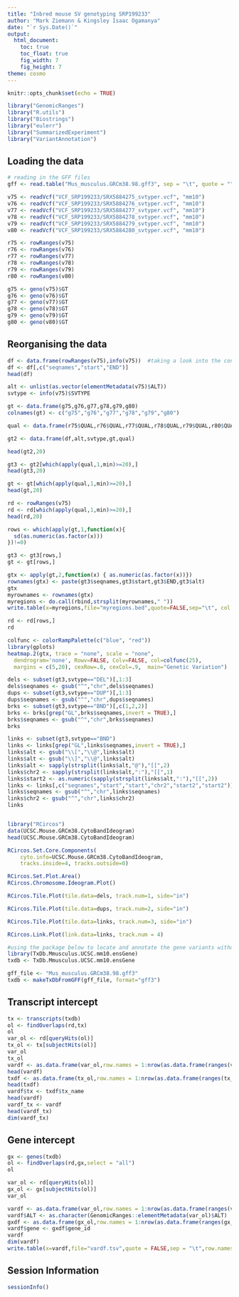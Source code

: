 ```yaml
---
title: "Inbred mouse SV genotyping SRP199233"
author: "Mark Ziemann & Kingsley Isaac Ogamanya"
date: "`r Sys.Date()`"
output:
  html_document:
    toc: true
    toc_float: true
    fig_width: 7
    fig_height: 7
theme: cosmo
---
```




```r
knitr::opts_chunk$set(echo = TRUE)

library("GenomicRanges")
library("R.utils")
library("Biostrings")
library("eulerr")
library("SummarizedExperiment")
library("VariantAnnotation")

```

## Loading the data

```r

# reading in the GFF files
gff <- read.table("Mus_musculus.GRCm38.98.gff3", sep = "\t", quote = "")

v75 <- readVcf("VCF_SRP199233/SRX5884275_svtyper.vcf", "mm10")
v76 <- readVcf("VCF_SRP199233/SRX5884276_svtyper.vcf", "mm10")
v77 <- readVcf("VCF_SRP199233/SRX5884277_svtyper.vcf", "mm10")
v78 <- readVcf("VCF_SRP199233/SRX5884278_svtyper.vcf", "mm10")
v79 <- readVcf("VCF_SRP199233/SRX5884279_svtyper.vcf", "mm10")
v80 <- readVcf("VCF_SRP199233/SRX5884280_svtyper.vcf", "mm10")

r75 <- rowRanges(v75)
r76 <- rowRanges(v76)
r77 <- rowRanges(v77)
r78 <- rowRanges(v78)
r79 <- rowRanges(v79)
r80 <- rowRanges(v80)

g75 <- geno(v75)$GT
g76 <- geno(v76)$GT
g77 <- geno(v77)$GT
g78 <- geno(v78)$GT
g79 <- geno(v79)$GT
g80 <- geno(v80)$GT

```

## Reorganising the data

```r

df <- data.frame(rowRanges(v75),info(v75))  #taking a look into the content for one of the vcf file.
df <- df[,c("seqnames","start","END")]
head(df)

alt <- unlist(as.vector(elementMetadata(v75)$ALT))
svtype <- info(v75)$SVTYPE

gt <- data.frame(g75,g76,g77,g78,g79,g80)
colnames(gt) <- c("g75","g76","g77","g78","g79","g80") 

qual <- data.frame(r75$QUAL,r76$QUAL,r77$QUAL,r78$QUAL,r79$QUAL,r80$QUAL)

gt2 <- data.frame(df,alt,svtype,gt,qual) 

head(gt2,20)

```

```r

gt3 <- gt2[which(apply(qual,1,min)>=20),]
head(gt3,20)

gt <- gt[which(apply(qual,1,min)>=20),]
head(gt,20)

rd <- rowRanges(v75)
rd <- rd[which(apply(qual,1,min)>=20),]
head(rd,20)

rows <- which(apply(gt,1,function(x){
  sd(as.numeric(as.factor(x)))
})!=0)

gt3 <- gt3[rows,]
gt <- gt[rows,]

gtx <- apply(gt,2,function(x) { as.numeric(as.factor(x))})
rownames(gtx) <- paste(gt3$seqnames,gt3$start,gt3$END,gt3$alt)
gtx
myrownames <- rownames(gtx)
myregions <- do.call(rbind,strsplit(myrownames," "))
write.table(x=myregions,file="myregions.bed",quote=FALSE,sep="\t", col.names = FALSE, row.names = FALSE)

rd <- rd[rows,]
rd

```


```r
colfunc <- colorRampPalette(c("blue", "red"))
library(gplots)
heatmap.2(gtx, trace = "none", scale = "none", 
  dendrogram='none', Rowv=FALSE, Colv=FALSE, col=colfunc(25),
  margins = c(5,20), cexRow=.8, cexCol=.9,  main="Genetic Variation")

```


```r

dels <- subset(gt3,svtype=="DEL")[,1:3]
dels$seqnames <- gsub("^","chr",dels$seqnames)
dups <- subset(gt3,svtype=="DUP")[,1:3]
dups$seqnames <- gsub("^","chr",dups$seqnames)
brks <- subset(gt3,svtype=="BND")[,c(1,2,2)]
brks <- brks[grep("GL",brks$seqnames,invert = TRUE),]
brks$seqnames <- gsub("^","chr",brks$seqnames)
brks

links <- subset(gt3,svtype=="BND")
links <- links[grep("GL",links$seqnames,invert = TRUE),]
links$alt <- gsub("\\[","\\@",links$alt)
links$alt <- gsub("\\]","\\@",links$alt)
links$alt <- sapply(strsplit(links$alt,"@"),"[[",2)
links$chr2 <- sapply(strsplit(links$alt,":"),"[[",1)
links$start2 <- as.numeric(sapply(strsplit(links$alt,":"),"[[",2))
links <- links[,c("seqnames","start","start","chr2","start2","start2")]
links$seqnames <- gsub("^","chr",links$seqnames)
links$chr2 <- gsub("^","chr",links$chr2)
links


library("RCircos")
data(UCSC.Mouse.GRCm38.CytoBandIdeogram)
head(UCSC.Mouse.GRCm38.CytoBandIdeogram)

RCircos.Set.Core.Components(
	cyto.info=UCSC.Mouse.GRCm38.CytoBandIdeogram,
	tracks.inside=4, tracks.outside=0)

RCircos.Set.Plot.Area()
RCircos.Chromosome.Ideogram.Plot()

RCircos.Tile.Plot(tile.data=dels, track.num=1, side="in")

RCircos.Tile.Plot(tile.data=dups, track.num=2, side="in")

RCircos.Tile.Plot(tile.data=links, track.num=3, side="in")

RCircos.Link.Plot(link.data=links, track.num = 4)

```



```r

#using the package below to locate and annotate the gene variants without necessary needing the gff file at the moment
library(TxDb.Mmusculus.UCSC.mm10.ensGene)
txdb <- TxDb.Mmusculus.UCSC.mm10.ensGene

```


```r

gff_file <- "Mus_musculus.GRCm38.98.gff3"
txdb <- makeTxDbFromGFF(gff_file, format="gff3")

```

## Transcript intercept

```r

tx <- transcripts(txdb)
ol <- findOverlaps(rd,tx)
ol
var_ol <- rd[queryHits(ol)]
tx_ol <- tx[subjectHits(ol)]
var_ol
tx_ol
vardf <- as.data.frame(var_ol,row.names = 1:nrow(as.data.frame(ranges(var_ol,use.mcols = TRUE)))) 
head(vardf)
txdf <- as.data.frame(tx_ol,row.names = 1:nrow(as.data.frame(ranges(tx_ol))))
head(txdf)
vardf$tx <- txdf$tx_name
head(vardf)
vardf_tx <- vardf
head(vardf_tx)
dim(vardf_tx)


```

## Gene intercept

```r

gx <- genes(txdb)
ol <- findOverlaps(rd,gx,select = "all")
ol

var_ol <- rd[queryHits(ol)]
gx_ol <- gx[subjectHits(ol)]
var_ol

vardf <- as.data.frame(var_ol,row.names = 1:nrow(as.data.frame(ranges(var_ol))))
vardf$ALT <- as.character(GenomicRanges::elementMetadata(var_ol)$ALT)
gxdf <- as.data.frame(gx_ol,row.names = 1:nrow(as.data.frame(ranges(gx_ol))))
vardf$gene <- gxdf$gene_id
vardf
dim(vardf)
write.table(x=vardf,file="vardf.tsv",quote = FALSE,sep = "\t",row.names = FALSE)

```


## Session Information

```r

sessionInfo()

```
